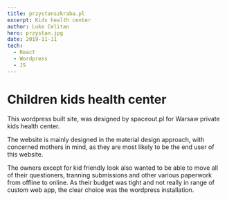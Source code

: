 ```yaml
---
title: przystanszkraba.pl
excerpt: Kids health center
author: Luke Celitan
hero: przystan.jpg
date: 2019-11-11
tech:
  - React
  - Wordpress
  - JS
---
```


# Children kids health center

This wordpress built site, was designed by spaceout.pl for Warsaw private kids health center.

The website is mainly designed in the material design approach, with concerned mothers in mind, as they are most likely to be the end user of this website.

The owners except for kid friendly look also wanted to be able to move all of their questioners, tranning submissions and other various paperwork from offline to online. As their budget was tight and not really in range of custom web app, the clear choice was the wordpress installation.




